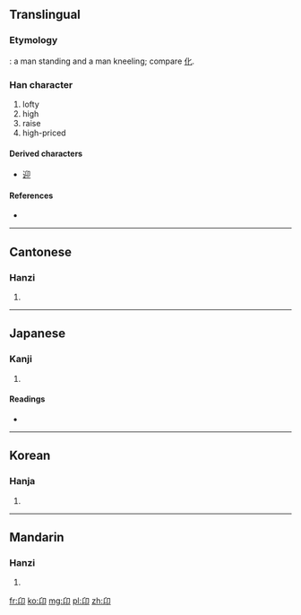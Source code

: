 {{also|卯|卵}}
==Translingual==

===Etymology===
{{Han compound|匕|卩|ls=ic}}: a man standing and a man kneeling; compare [[化]].

===Han character===
{{Han char|rn=26|rad=卩|as=02|sn=4|four=2772<sub>0</sub>|canj=竹女尸中 (HVSL)}}

# lofty
# high
# raise
# high-priced

====Derived characters====
{{rfc-header|Derived characters|lang=mul}}
* [[迎]]

====References====
* {{Han ref|kx=0158.490|dkj=02841|dj=0363.070|hdz=10310.120|uh=536C|ud=21356|bh=C957|bd=51543}}

----

==Cantonese==

===Hanzi===
{{yue-hanzi|jyut=|y=ngong4}}

# {{defn|Cantonese|sort=卩02}}

----

==Japanese==

===Kanji===
{{ja-kanji|grade=|rs=卩02}}

# {{defn|Japanese|sort=卩02}}

====Readings====
* {{ja-readings|on=[[がう]] (gau), [[きゃう]] (kyau)|kun=[[のぞむ]] (nozomu), [[なす]] (nasu), [[たかぶる]] (takaburu)}}

----

==Korean==

===Hanja===
{{ko-hanja|hangeul=앙|rv=ang|mr=ang}}

# {{defn|Korean|sort=卩02}}

----

==Mandarin==

===Hanzi===
{{cmn-hanzi|pin=[[áng]] ([[ang2]])|wg=ang<sup>2</sup>}}

# {{defn|Mandarin|sort=卩02}}

[[fr:卬]]
[[ko:卬]]
[[mg:卬]]
[[pl:卬]]
[[zh:卬]]